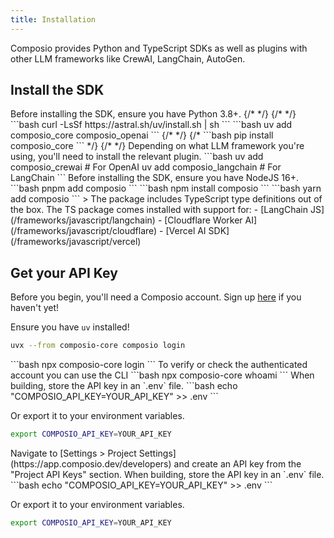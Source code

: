 ```yaml
---
title: Installation
---
```


Composio provides Python and TypeScript SDKs as well as plugins with other LLM frameworks like CrewAI, LangChain, AutoGen.

## Install the SDK

<Tabs>
  <Tab title="Python">
Before installing the SDK, ensure you have Python 3.8+.
  {/* <Tabs> */}
  {/* <Tab title='uv'> */}
  <Steps>
  <Step title="Install uv">
    ```bash
curl -LsSf https://astral.sh/uv/install.sh | sh
    ```
    </Step>
    <Step title="Install Composio">
    ```bash
    uv add composio_core composio_openai
    ```
  {/* </Tab> */}
  {/* <Tab title='pip'>
    ```bash
    pip install composio_core
    ```
  </Tab> */}
  {/* </Tabs> */}
  </Step>
  <Step title="Install the relevant plugin">
    Depending on what LLM framework you're using, you'll need to install the relevant plugin.
    ```bash
    uv add composio_crewai      # For OpenAI
    uv add composio_langchain   # For LangChain
    ```
    </Step>
    </Steps>
  </Tab>
  <Tab title="TypeScript">
Before installing the SDK, ensure you have NodeJS 16+.
  <Steps>
  <Step title="Install Composio">
  <Tabs>
  <Tab title='pnpm'>
  ```bash
  pnpm add composio
  ```
  </Tab>
  <Tab title='npm'>
    ```bash
    npm install composio
    ```
  </Tab>
  <Tab title='yarn'>
    ```bash
    yarn add composio
    ```
  </Tab>
  </Tabs>
  </Step>
    > The package includes TypeScript type definitions out of the box.
  <Step title="Plugins">
  The TS package comes installed with support for:
  - [LangChain JS](/frameworks/javascript/langchain)
  - [Cloudflare Worker AI](/frameworks/javascript/cloudflare)
  - [Vercel AI SDK](/frameworks/javascript/vercel)
  </Step>
  </Steps>
  </Tab>
</Tabs>

## Get your API Key
Before you begin, you'll need a Composio account. Sign up [here](https://app.composio.dev) if you haven't yet! 
<Tabs>
<Tab title="CLI">
<Steps>
<Step title="Login">
<Tabs>
<Tab title="Python">

<Warning>Ensure you have `uv` installed!</Warning>

```bash
uvx --from composio-core composio login
```
</Tab>
<Tab title="Node">
```bash
npx composio-core login
```
</Tab>
</Tabs>
</Step>
<Step title="Verify">
To verify or check the authenticated account you can use the CLI
```bash
npx composio-core whoami
```
</Step>
<Step title="Store it securely">
When building, store the API key in an `.env` file.
```bash
echo "COMPOSIO_API_KEY=YOUR_API_KEY" >> .env
```

Or export it to your environment variables.

```bash
export COMPOSIO_API_KEY=YOUR_API_KEY
```

</Step>
</Steps>
</Tab>
<Tab title="Dashboard">
<Steps>
<Step title="Navigate to the Dasboard">
Navigate to [Settings > Project Settings](https://app.composio.dev/developers) and create an API key from the "Project API Keys" section.
</Step>
<Step title="Store it securely">
When building, store the API key in an `.env` file.
```bash
echo "COMPOSIO_API_KEY=YOUR_API_KEY" >> .env
```

Or export it to your environment variables.

```bash
export COMPOSIO_API_KEY=YOUR_API_KEY
```

</Step>
</Steps>
</Tab>
</Tabs>
